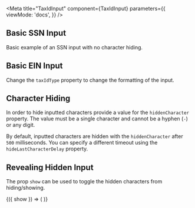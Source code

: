 

<Meta
	title="TaxIdInput"
	component={TaxIdInput}
	parameters={{
		viewMode: 'docs',
	}}
/>

## Basic SSN Input

Basic example of an SSN input with no character hiding.

<Canvas>
	<Story name="Basic SSN Input">
		<TaxIdInput taxIdType={TaxIdType.SSN} />
	</Story>
</Canvas>

## Basic EIN Input

Change the `taxIdType` property to change the formatting of the input.

<Canvas>
	<Story name="Basic EIN Input">
		<TaxIdInput taxIdType={TaxIdType.EIN} />
	</Story>
</Canvas>

## Character Hiding

In order to hide inputted characters provide a value for the `hiddenCharacter` property. The value
must be a single character and cannot be a hyphen (`-`) or any digit.

<Canvas>
	<Story name="Hidden Character">
		<TaxIdInput hiddenCharacter="*" taxIdType={TaxIdType.SSN} />
	</Story>
</Canvas>

By default, inputted characters are hidden with the `hiddenCharacter` after `500` milliseconds. You
can specify a different timeout using the `hideLastCharacterDelay` property.

<Canvas>
	<Story name="Hidden Character Delay">
		<TaxIdInput hiddenCharacter="*" hideLastCharacterDelay={1000} taxIdType={TaxIdType.SSN} />
	</Story>
</Canvas>

## Revealing Hidden Input

The prop `show` can be used to toggle the hidden characters from hiding/showing.

<Canvas>
	<Story name="Revealing Hidden Characters" args={{ show: false }}>
		{({ show }) => (
			<TaxIdInput
				hiddenCharacter="*"
				hideLastCharacterDelay={1000}
				taxIdType={TaxIdType.SSN}
				show={show}
			/>
		)}
	</Story>
</Canvas>
